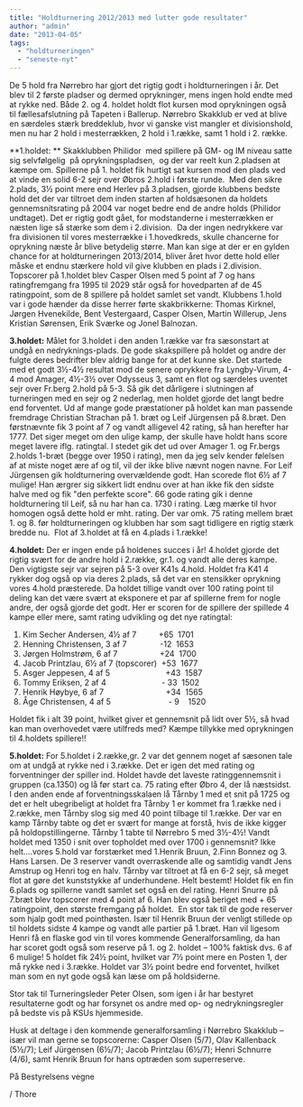 ```yaml
---
title: "Holdturnering 2012/2013 med lutter gode resultater"
author: "admin"
date: "2013-04-05"
tags: 
  - "holdturneringen"
  - "seneste-nyt"
---
```


De 5 hold fra Nørrebro har gjort det rigtig godt i holdturneringen i år. Det blev til 2 første pladser og dermed oprykninger, mens ingen hold endte med at rykke ned. Både 2. og 4. holdet holdt flot kursen mod oprykningen også til fællesafslutning på Tapeten i Ballerup. Nørrebro Skakklub er ved at blive en særdeles stærk breddeklub, hvor vi ganske vist mangler et divisionshold, men nu har 2 hold i mesterrækken, 2 hold i 1.række, samt 1 hold i 2. række.

**1.holdet: ** Skakklubben Philidor  med spillere på GM- og IM niveau satte sig selvfølgelig  på oprykningspladsen,  og der var reelt kun 2.pladsen at kæmpe om. Spillerne på 1. holdet fik hurtigt sat kursen mod den plads ved at vinde en solid 6-2 sejr over Øbros 2.hold i første runde.  Med den sikre 2.plads, 3½ point mere end Herlev på 3.pladsen, gjorde klubbens bedste hold det der var tiltroet dem inden starten af holdsæsonen da holdets gennemsnitsrating på 2004 var noget bedre end de andre holds (Philidor undtaget). Det er rigtig godt gået, for modstanderne i mesterrækken er næsten lige så stærke som dem i 2.division.  Da der ingen nedrykkere var fra divisionen til vores mesterrække i 1.hovedkreds, skulle chancerne for oprykning næste år blive betydelig større. Man kan sige at der er en gylden chance for at holdturneringen 2013/2014, bliver året hvor dette hold eller måske et endnu stærkere hold vil give klubben en plads i 2.division. Topscorer på 1.holdet blev Casper Olsen med 5 point af 7 og hans ratingfremgang fra 1995 til 2029 står også for hovedparten af de 45 ratingpoint, som de 8 spillere på holdet samlet set vandt. Klubbens 1.hold var i gode hænder da disse herrer førte skakbrikkerne: Thomas Kirknel, Jørgen Hvenekilde, Bent Vestergaard, Casper Olsen, Martin Willerup, Jens Kristian Sørensen, Erik Sværke og Jonel Balnozan.


**3.holdet:** Målet for 3.holdet i den anden 1.række var fra sæsonstart at undgå en nedryknings-plads. De gode skakspillere på holdet og andre der fulgte deres bedrifter blev aldrig bange for at det kunne ske. Det startede med et godt 3½-4½ resultat mod de senere oprykkere fra Lyngby-Virum, 4-4 mod Amager, 4½-3½ over Odysseus 3, samt en flot og særdeles uventet sejr over Fr.berg 2.hold på 5-3. Så gik det dårligere i slutningen af turneringen med en sejr og 2 nederlag, men holdet gjorde det langt bedre end forventet. Ud af mange gode præstationer på holdet kan man passende fremdrage Christian Strachan på 1. bræt og Leif Jürgensen på 8.bræt. Den førstnævnte fik 3 point af 7 og vandt alligevel 42 rating, så han herefter har 1777. Det siger meget om den ulige kamp, der skulle have holdt hans score meget lavere iflg. ratingtal. I stedet gik det ud over Amager 1. og Fr.bergs 2.holds 1-bræt (begge over 1950 i rating), men da jeg selv kender følelsen af at miste noget ære af og til, vil der ikke blive nævnt nogen navne. For Leif Jürgensen gik holdturnering overvældende godt. Han scorede flot 6½ af 7 mulige! Han ærgrer sig sikkert lidt endnu over at han ikke fik den sidste halve med og fik "den perfekte score". 66 gode rating gik i denne holdturnering til Leif, så nu har han ca. 1730 i rating. Læg mærke til hvor homogen også dette hold er mht. rating. Der var omk. 75 rating mellem bræt 1. og 8. før holdturneringen og klubben har som sagt tidligere en rigtig stærk bredde nu.  Flot af 3.holdet at få en 4.plads i 1.række!

**4.holdet:** Der er ingen ende på holdenes succes i år! 4.holdet gjorde det rigtig svært for de andre hold i 2.række, gr.1. og vandt alle deres kampe. Den vigtigste sejr var sejren på 5-3 over K41s 4.hold. Holdet fra K41 4 rykker dog også op via deres 2.plads, så det var en stensikker oprykning vores 4.hold præsterede. Da holdet tillige vandt over 100 rating point til deling kan det være svært at eksponere et par af spillerne frem for nogle andre, der også gjorde det godt. Her er scoren for de spillere der spillede 4 kampe eller mere, samt rating udvikling og det nye ratingtal:

1. Kim Secher Andersen, 4½ af 7          +65  1701
2. Henning Christensen, 3 af 7               -12  1653
3. Jørgen Holmstrøm, 6 af 7                   +24  1700
4. Jacob Printzlau, 6½ af 7 (topscorer)  +53  1677
5. Asger Jeppesen, 4 af 5                         +43  1587
6. Tommy Eriksen, 2 af 4                         - 33  1502
7. Henrik Høybye, 6 af 7                            +34  1565
8. Åge Christensen, 4 af 5                          - 9    1520

Holdet fik i alt 39 point, hvilket giver et gennemsnit på lidt over 5½, så hvad kan man overhovedet være utilfreds med? Kæmpe tillykke med oprykningen til 4.holdets spillere!!

**5.holdet:** For 5.holdet i 2.række,gr. 2 var det gennem noget af sæsonen tale om at undgå at rykke ned i 3.række. Det er igen det med rating og forventninger der spiller ind. Holdet havde det laveste ratinggennemsnit i gruppen (ca.1350) og lå før start ca. 75 rating efter Øbro 4, der lå næstsidst. I den anden ende af forventningsskalaen lå Tårnby 1 med et snit på 1725 og det er helt ubegribeligt at holdet fra Tårnby 1 er kommet fra 1.række ned i 2.række, men Tårnby slog sig med 40 point tilbage til 1.række. Der var en kamp Tårnby tabte og det er svært for mange at forstå, hvis de ikke kigger på holdopstillingerne. Tårnby 1 tabte til Nørrebro 5 med 3½-4½! Vandt holdet med 1350 i snit over topholdet med over 1700 i gennemsnit? Ikke helt….vores 5.hold var forstærket med 1.Henrik Bruun, 2.Finn Bonnez og 3. Hans Larsen. De 3 reserver vandt overraskende alle og samtidig vandt Jens Amstrup og Henri tog en halv. Tårnby var tiltroet at få en 6-2 sejr, så meget flot at gøre det kunststykke af underhundene. Helt bestemt! Holdet fik en fin 6.plads og spillerne vandt samlet set også en del rating. Henri Snurre på 7.bræt blev topscorer med 4 point af 6. Han blev også beriget med + 65 ratingpoint, den største fremgang på holdet.  En stor tak til de gode reserver som hjalp godt med pointhøsten. Især til Henrik Bruun der venligt stillede op til holdets sidste 4 kampe og vandt alle partier på 1.bræt. Han vil ligesom Henri få en flaske god vin til vores kommende Generalforsamling, da han har scoret godt også som reserve på 1. og 2. holdet – 100% faktisk dvs. 6 af 6 mulige! 5 holdet fik 24½ point, hvilket var 7½ point mere en Posten 1, der må rykke ned i 3.række. Holdet var 3½ point bedre end forventet, hvilket man som en nyt gode også kan læse om på holdsiderne.

Stor tak til Turneringsleder Peter Olsen, som igen i år har bestyret resultaterne godt og har forsynet os andre med op- og nedrykningsregler på bedste vis på KSUs hjemmeside.

Husk at deltage i den kommende generalforsamling i Nørrebro Skakklub – især vil man gerne se topscorerne: Casper Olsen (5/7), Olav Kallenback (5½/7); Leif Jürgensen (6½/7); Jacob Printzlau (6½/7); Henri Schnurre (4/6), samt Henrik Bruun for hans optræden som superreserve.

På Bestyrelsens vegne

/ Thore
